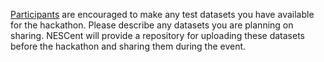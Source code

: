 [[Participants]] are encouraged to make any test datasets you have available for the hackathon.  Please describe any datasets you are planning on sharing.  NESCent will provide a repository for uploading these datasets before the hackathon and sharing them during the event.
